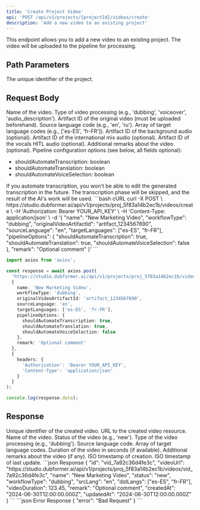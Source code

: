 ```yaml
---
title: 'Create Project Video'
api: 'POST /api/v1/projects/{projectId}/videos/create'
description: 'Add a new video to an existing project'
---
```


This endpoint allows you to add a new video to an existing project. The video will be uploaded to the pipeline for processing.

## Path Parameters

<ParamField path="projectId" type="string" required>
  The unique identifier of the project.
</ParamField>

## Request Body

<ParamField body="name" type="string" required>
  Name of the video.
</ParamField>

<ParamField body="workflowType" type="string" required>
  Type of video processing (e.g., 'dubbing', 'voiceover', 'audio_description').
</ParamField>

<ParamField body="originalVideoArtifactId" type="string" required>
  Artifact ID of the original video (must be uploaded beforehand).
</ParamField>

<ParamField body="sourceLanguage" type="string" required>
  Source language code (e.g., 'en', 'ru').
</ParamField>

<ParamField body="targetLanguages" type="array" required>
  Array of target language codes (e.g., ['es-ES', 'fr-FR']).
</ParamField>

<ParamField body="backgroundWavArtifactId" type="string">
  Artifact ID of the background audio (optional).
</ParamField>

<ParamField body="internationalMixWavArtifactId" type="string">
  Artifact ID of the international mix audio (optional).
</ParamField>

<ParamField body="vocalsHitlWavArtifactId" type="string">
  Artifact ID of the vocals HITL audio (optional).
</ParamField>

<ParamField body="remark" type="string">
  Additional remarks about the video (optional).
</ParamField>

<ParamField body="pipelineOptions" type="object">
  Pipeline configuration options (see below, all fields optional):
  <ul>
    <li>shouldAutomateTranscription: boolean</li>
    <li>shouldAutomateTranslation: boolean</li>
    <li>shouldAutomateVoiceSelection: boolean</li>
  </ul>
</ParamField>

<Note>
  If you automate transcription, you won't be able to edit the generated transcription in the future. The transcription phase will be skipped, and the result of the AI's work will be used.
</Note>

<RequestExample>
```bash cURL
curl -X POST \
  https://studio.dubformer.ai/api/v1/projects/proj_5f83a14b2ec1b/videos/create \
  -H 'Authorization: Bearer YOUR_API_KEY' \
  -H 'Content-Type: application/json' \
  -d '{
    "name": "New Marketing Video",
    "workflowType": "dubbing",
    "originalVideoArtifactId": "artifact_1234567890",
    "sourceLanguage": "en",
    "targetLanguages": ["es-ES", "fr-FR"],
    "pipelineOptions": {
      "shouldAutomateTranscription": true,
      "shouldAutomateTranslation": true,
      "shouldAutomateVoiceSelection": false
    },
    "remark": "Optional comment"
  }'
```

```typescript TypeScript
import axios from 'axios';

const response = await axios.post(
  'https://studio.dubformer.ai/api/v1/projects/proj_5f83a14b2ec1b/videos/create',
  {
    name: 'New Marketing Video',
    workflowType: 'dubbing',
    originalVideoArtifactId: 'artifact_1234567890',
    sourceLanguage: 'en',
    targetLanguages: ['es-ES', 'fr-FR'],
    pipelineOptions: {
      shouldAutomateTranscription: true,
      shouldAutomateTranslation: true,
      shouldAutomateVoiceSelection: false
    },
    remark: 'Optional comment'
  },
  {
    headers: {
      'Authorization': 'Bearer YOUR_API_KEY',
      'Content-Type': 'application/json'
    }
  }
);

console.log(response.data);
```
</RequestExample>

## Response

<ResponseField name="id" type="string">
  Unique identifier of the created video.
</ResponseField>
<ResponseField name="videoUrl" type="string">
  URL to the created video resource.
</ResponseField>
<ResponseField name="name" type="string">
  Name of the video.
</ResponseField>
<ResponseField name="status" type="string">
  Status of the video (e.g., 'new').
</ResponseField>
<ResponseField name="workflowType" type="string">
  Type of the video processing (e.g., 'dubbing').
</ResponseField>
<ResponseField name="srcLang" type="string">
  Source language code.
</ResponseField>
<ResponseField name="dstLangs" type="array">
  Array of target language codes.
</ResponseField>
<ResponseField name="videoDuration" type="number">
  Duration of the video in seconds (if available).
</ResponseField>
<ResponseField name="remark" type="string">
  Additional remarks about the video (if any).
</ResponseField>
<ResponseField name="createdAt" type="string">
  ISO timestamp of creation.
</ResponseField>
<ResponseField name="updatedAt" type="string">
  ISO timestamp of last update.
</ResponseField>

<ResponseExample>
```json Response
{
  "id": "vid_7a92c36d4fe3c",
  "videoUrl": "https://studio.dubformer.ai/api/v1/projects/proj_5f83a14b2ec1b/videos/vid_7a92c36d4fe3c",
  "name": "New Marketing Video",
  "status": "new",
  "workflowType": "dubbing",
  "srcLang": "en",
  "dstLangs": ["es-ES", "fr-FR"],
  "videoDuration": 123.45,
  "remark": "Optional comment",
  "createdAt": "2024-06-30T12:00:00.000Z",
  "updatedAt": "2024-06-30T12:00:00.000Z"
}
```
</ResponseExample>

<ResponseExample>
```json Error Response
{
  "error": "Bad Request"
}
```
</ResponseExample>
